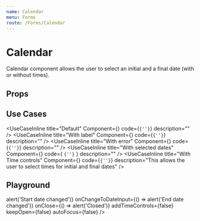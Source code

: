```yaml
---
name: Calendar
menu: Forms
route: /Forms/Calendar
---
```



# Calendar

Calendar component allows the user to select an initial and a final date (with or without times).

## Props

<Props of={CalendarPropsComponent} />

## Use Cases

<UseCaseInline
  title="Default"
  Component={<Calendar hideError />}
  code={<code>{'<Calendar hideError />'}</code>}
  description=""
/>
<UseCaseInline
  title="With label"
  Component={<Calendar label="SELECT A DATE RANGE" />}
  code={<code>{'<Calendar label="SELECT A DATE RANGE" />'}</code>}
  description=""
/>
<UseCaseInline
  title="With error"
  Component={<Calendar error="Some error" />}
  code={<code>{'<Calendar error="Some error" />'}</code>}
  description=""
/>
<UseCaseInline
  title="With selected dates"
  Component={<Calendar formFromDate={moment()} formToDate={moment()} />}
  code={
    <code>{'<Calendar formFromDate={moment()} formToDate={moment()} />'}</code>
  }
  description=""
/>
<UseCaseInline
  title="With Time controls"
  Component={<Calendar addTimeControls />}
  code={<code>{'<Calendar addTimeControls />'}</code>}
  description="This allows the user to select times for initial and final dates"
/>

## Playground

<Playground>
  <Calendar
    label="CALENDAR"
    hideError={false}
    error=""
    formFromDate={moment().subtract(10, 'day')}
    formToDate={moment()}
    onChangeFromDateInput={() => alert('Start date changed')}
    onChangeToDateInput={() => alert('End date changed')}
    onClose={() => alert('Closed')}
    addTimeControls={false}
    keepOpen={false}
    autoFocus={false}
  />
</Playground>
